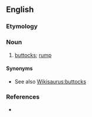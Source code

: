 ==English==

===Etymology===
{{unk}}

===Noun===
{{en-plural noun}}

# {{lb|en|UK|dialect}} [[buttocks]]; [[rump]]

====Synonyms====
* See also [[Wikisaurus:buttocks]]

===References===
* {{R:Websters}}